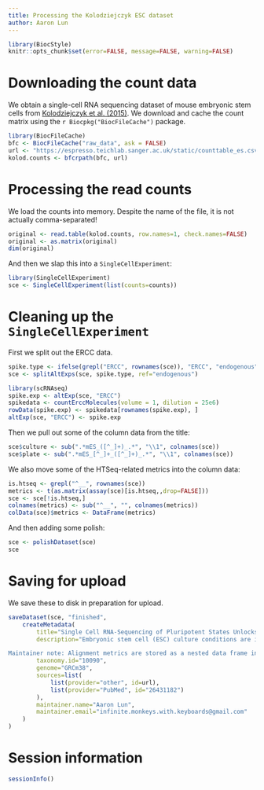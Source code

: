 ```yaml
---
title: Processing the Kolodziejczyk ESC dataset
author: Aaron Lun
---
```


```r
library(BiocStyle)
knitr::opts_chunk$set(error=FALSE, message=FALSE, warning=FALSE)
```

# Downloading the count data

We obtain a single-cell RNA sequencing dataset of mouse embryonic stem cells from [Kolodziejczyk et al. (2015)](https://doi.org/10.1016/j.stem.2015.09.011).
We download and cache the count matrix using the `r Biocpkg("BiocFileCache")` package.

```r
library(BiocFileCache)
bfc <- BiocFileCache("raw_data", ask = FALSE)
url <- "https://espresso.teichlab.sanger.ac.uk/static/counttable_es.csv"
kolod.counts <- bfcrpath(bfc, url)
```

# Processing the read counts

We load the counts into memory.
Despite the name of the file, it is not actually comma-separated!

```r
original <- read.table(kolod.counts, row.names=1, check.names=FALSE)
original <- as.matrix(original)
dim(original)
```

And then we slap this into a `SingleCellExperiment`:

```r
library(SingleCellExperiment)
sce <- SingleCellExperiment(list(counts=counts))
```

# Cleaning up the `SingleCellExperiment`

First we split out the ERCC data.

```r
spike.type <- ifelse(grepl("ERCC", rownames(sce)), "ERCC", "endogenous")
sce <- splitAltExps(sce, spike.type, ref="endogenous")

library(scRNAseq)
spike.exp <- altExp(sce, "ERCC")
spikedata <- countErccMolecules(volume = 1, dilution = 25e6)
rowData(spike.exp) <- spikedata[rownames(spike.exp), ]
altExp(sce, "ERCC") <- spike.exp
```

Then we pull out some of the column data from the title:

```r
sce$culture <- sub(".*mES_([^_]+)_.*", "\\1", colnames(sce))
sce$plate <- sub(".*mES_[^_]+_([^_]+)_.*", "\\1", colnames(sce))
```

We also move some of the HTSeq-related metrics into the column data:

```r
is.htseq <- grepl("^__", rownames(sce))
metrics <- t(as.matrix(assay(sce)[is.htseq,,drop=FALSE]))
sce <- sce[!is.htseq,]
colnames(metrics) <- sub("^__", "", colnames(metrics))
colData(sce)$metrics <- DataFrame(metrics)
```

And then adding some polish:

```r
sce <- polishDataset(sce)
sce
```

# Saving for upload 

We save these to disk in preparation for upload.

```r
saveDataset(sce, "finished",
    createMetadata(
        title="Single Cell RNA-Sequencing of Pluripotent States Unlocks Modular Transcriptional Variation",
        description="Embryonic stem cell (ESC) culture conditions are important for maintaining long-term self-renewal, and they influence cellular pluripotency state. Here, we report single cell RNA-sequencing of mESCs cultured in three different conditions: serum, 2i, and the alternative ground state a2i. We find that the cellular transcriptomes of cells grown in these conditions are distinct, with 2i being the most similar to blastocyst cells and including a subpopulation resembling the two-cell embryo state. Overall levels of intercellular gene expression heterogeneity are comparable across the three conditions. However, this masks variable expression of pluripotency genes in serum cells and homogeneous expression in 2i and a2i cells. Additionally, genes related to the cell cycle are more variably expressed in the 2i and a2i conditions. Mining of our dataset for correlations in gene expression allowed us to identify additional components of the pluripotency network, including Ptma and Zfp640, illustrating its value as a resource for future discovery.

Maintainer note: Alignment metrics are stored as a nested data frame in the column data. Molecule counts for ERCC spike-ins are computed based on a volume of 1 nL per cell at a dilution of 1:25000000.",
        taxonomy.id="10090",
        genome="GRCm38",
        sources=list(
            list(provider="other", id=url),
            list(provider="PubMed", id="26431182")
        ),
        maintainer.name="Aaron Lun",
        maintainer.email="infinite.monkeys.with.keyboards@gmail.com"
    )
)
```

# Session information

```r
sessionInfo()
```
